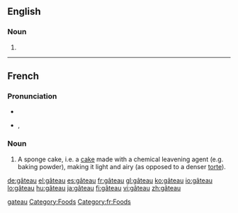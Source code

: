 ==English==

===Noun===
{{en-noun|gâteaux|pl2=gâteaus}}

# {{alternative form of|[[gateau]]}}

[[Category:English words spelled with diacritics|gateau]]
[[Category:Foods]]

----

==French==

===Pronunciation===
* {{audio|Fr-gâteau.ogg|audio}}
* {{IPA|lang=fr|/ɡa.tɔ/}}, {{SAMPA|/ga.tO/}}

===Noun===
{{fr-noun|m|x}}

# A sponge cake, i.e. a [[cake]] made with a chemical leavening agent (e.g. baking powder), making it light and airy (as opposed to a denser [[torte]]).

[[Category:fr:Foods]]

[[de:gâteau]]
[[el:gâteau]]
[[es:gâteau]]
[[fr:gâteau]]
[[gl:gâteau]]
[[ko:gâteau]]
[[io:gâteau]]
[[lo:gâteau]]
[[hu:gâteau]]
[[ja:gâteau]]
[[fi:gâteau]]
[[vi:gâteau]]
[[zh:gâteau]]